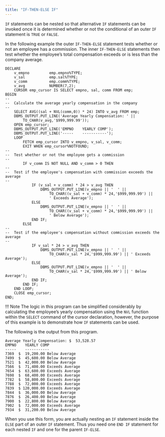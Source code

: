 ```yaml
---
title: "IF-THEN-ELSE IF"
---
```


<div id="if_then_else_if" class="registered_link"></div>

`IF` statements can be nested so that alternative `IF` statements can be invoked once it is determined whether or not the conditional of an outer `IF` statement is `TRUE` or `FALSE`.

In the following example the outer `IF-THEN-ELSE` statement tests whether or not an employee has a commission. The inner `IF-THEN-ELSE` statements then test whether the employee’s total compensation exceeds or is less than the company average.

```text
DECLARE
    v_empno         emp.empno%TYPE;
    v_sal           emp.sal%TYPE;
    v_comm          emp.comm%TYPE;
    v_avg           NUMBER(7,2);
    CURSOR emp_cursor IS SELECT empno, sal, comm FROM emp;
BEGIN
--
--  Calculate the average yearly compensation in the company
--
    SELECT AVG((sal + NVL(comm,0)) * 24) INTO v_avg FROM emp;
    DBMS_OUTPUT.PUT_LINE('Average Yearly Compensation: ' ||
        TO_CHAR(v_avg,'$999,999.99'));
    OPEN emp_cursor;
    DBMS_OUTPUT.PUT_LINE('EMPNO    YEARLY COMP');
    DBMS_OUTPUT.PUT_LINE('-----    -----------');
    LOOP
        FETCH emp_cursor INTO v_empno, v_sal, v_comm;
        EXIT WHEN emp_cursor%NOTFOUND;
--
--  Test whether or not the employee gets a commission
--
        IF v_comm IS NOT NULL AND v_comm > 0 THEN
--
--  Test if the employee's compensation with commission exceeds the average
--
            IF (v_sal + v_comm) * 24 > v_avg THEN
                DBMS_OUTPUT.PUT_LINE(v_empno || '  ' ||
                    TO_CHAR((v_sal + v_comm) * 24,'$999,999.99') ||
                    ' Exceeds Average');
            ELSE
                DBMS_OUTPUT.PUT_LINE(v_empno || '  ' ||
                    TO_CHAR((v_sal + v_comm) * 24,'$999,999.99') ||
                    ' Below Average');
            END IF;
        ELSE
--
--  Test if the employee's compensation without commission exceeds the
average
--
            IF v_sal * 24 > v_avg THEN
                DBMS_OUTPUT.PUT_LINE(v_empno || '  ' ||
                    TO_CHAR(v_sal * 24,'$999,999.99') || ' Exceeds Average');
            ELSE
                DBMS_OUTPUT.PUT_LINE(v_empno || '  ' ||
                    TO_CHAR(v_sal * 24,'$999,999.99') || ' Below Average');
            END IF;
        END IF;
    END LOOP;
    CLOSE emp_cursor;
END;
```

!!! Note
    The logic in this program can be simplified considerably by calculating the employee’s yearly compensation using the `NVL` function within the `SELECT` command of the cursor declaration, however, the purpose of this example is to demonstrate how `IF` statements can be used.

The following is the output from this program.

```text
Average Yearly Compensation: $  53,528.57
EMPNO    YEARLY COMP
-----    -----------
7369  $  19,200.00 Below Average
7499  $  45,600.00 Below Average
7521  $  42,000.00 Below Average
7566  $  71,400.00 Exceeds Average
7654  $  63,600.00 Exceeds Average
7698  $  68,400.00 Exceeds Average
7782  $  58,800.00 Exceeds Average
7788  $  72,000.00 Exceeds Average
7839  $ 120,000.00 Exceeds Average
7844  $  36,000.00 Below Average
7876  $  26,400.00 Below Average
7900  $  22,800.00 Below Average
7902  $  72,000.00 Exceeds Average
7934  $  31,200.00 Below Average
```

When you use this form, you are actually nesting an `IF` statement inside the `ELSE` part of an outer `IF` statement. Thus you need one `END IF` statement for each nested `IF` and one for the parent `IF-ELSE`.
